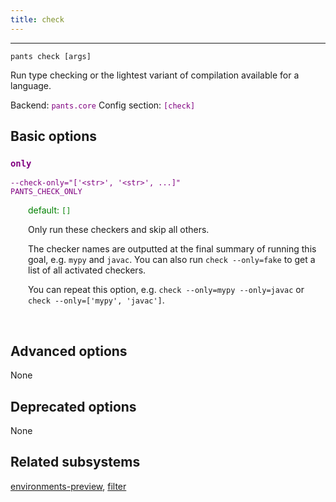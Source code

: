```yaml
---
title: check
---
```


---

```
pants check [args]
```

Run type checking or the lightest variant of compilation available for a language.

Backend: <span style="color: purple"><code>pants.core</code></span>
Config section: <span style="color: purple"><code>[check]</code></span>

## Basic options

<div style="color: purple">

### `only`

  <code>--check-only=&quot;['&lt;str&gt;', '&lt;str&gt;', ...]&quot;</code><br>
  <code>PANTS_CHECK_ONLY</code><br>
</div>
<div style="padding-left: 2em;">
<span style="color: green">default: <code>[]</code></span>

<br>

Only run these checkers and skip all others.

The checker names are outputted at the final summary of running this goal, e.g. `mypy` and `javac`. You can also run `check --only=fake` to get a list of all activated checkers.

You can repeat this option, e.g. `check --only=mypy --only=javac` or `check --only=['mypy', 'javac']`.

</div>
<br>

## Advanced options

None

## Deprecated options

None

## Related subsystems

[environments-preview](reference-environments-preview), [filter](reference-filter)
